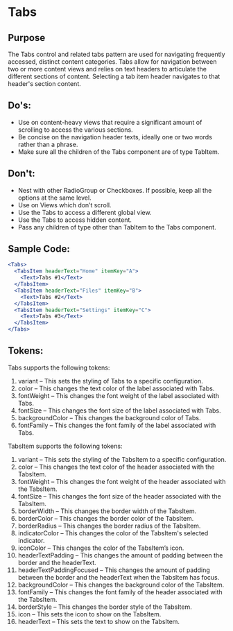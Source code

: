 # Tabs

## Purpose

The Tabs control and related tabs pattern are used for navigating frequently accessed, distinct content categories. Tabs allow for navigation between two or more content views and relies on text headers to articulate the different sections of content.
Selecting a tab item header navigates to that header's section content.

## Do's:

- Use on content-heavy views that require a significant amount of scrolling to access the various sections.
- Be concise on the navigation header texts, ideally one or two words rather than a phrase.
- Make sure all the children of the Tabs component are of type TabItem.

## Don't:

- Nest with other RadioGroup or Checkboxes. If possible, keep all the options at the same level.
- Use on Views which don’t scroll.
- Use the Tabs to access a different global view.
- Use the Tabs to access hidden content.
- Pass any children of type other than TabItem to the Tabs component.

## Sample Code:

```jsx
<Tabs>
  <TabsItem headerText="Home" itemKey="A">
    <Text>Tabs #1</Text>
  </TabsItem>
  <TabsItem headerText="Files" itemKey="B">
    <Text>Tabs #2</Text>
  </TabsItem>
  <TabsItem headerText="Settings" itemKey="C">
    <Text>Tabs #3</Text>
  </TabsItem>
</Tabs>
```

## Tokens:

Tabs supports the following tokens:

1.  variant – This sets the styling of Tabs to a specific configuration.
2.  color – This changes the text color of the label associated with Tabs.
3.  fontWeight – This changes the font weight of the label associated with Tabs.
4.  fontSize – This changes the font size of the label associated with Tabs.
5.  backgroundColor –  This changes the background color of Tabs.
6.  fontFamily – This changes the font family of the label associated with Tabs. 

TabsItem supports the following tokens:

1.  variant – This sets the styling of the TabsItem to a specific configuration.
2.  color – This changes the text color of the header associated with the TabsItem.
3.  fontWeight – This changes the font weight of the header associated with the TabsItem.
4.  fontSize – This changes the font size of the header associated with the TabsItem.
5.  borderWidth – This changes the border width of the TabsItem.
6.  borderColor – This changes the border color of the TabsItem.
7.  borderRadius – This changes the border radius of the TabsItem.
8.  indicatorColor – This changes the color of the TabsItem's selected indicator.
9.  iconColor – This changes the color of the TabsItem’s icon.
10.  headerTextPadding – This changes the amount of padding between the border and the headerText.
11.  headerTextPaddingFocused – This changes the amount of padding between the border and the headerText when the TabsItem has focus.
12.  backgroundColor – This changes the background color of the TabsItem.
13.  fontFamily –  This changes the font family of the header associated with the TabsItem.
14.  borderStyle – This changes the border style of the TabsItem.
15.  icon – This sets the icon to show on the TabsItem.
16.  headerText – This sets the text to show on the TabsItem.
